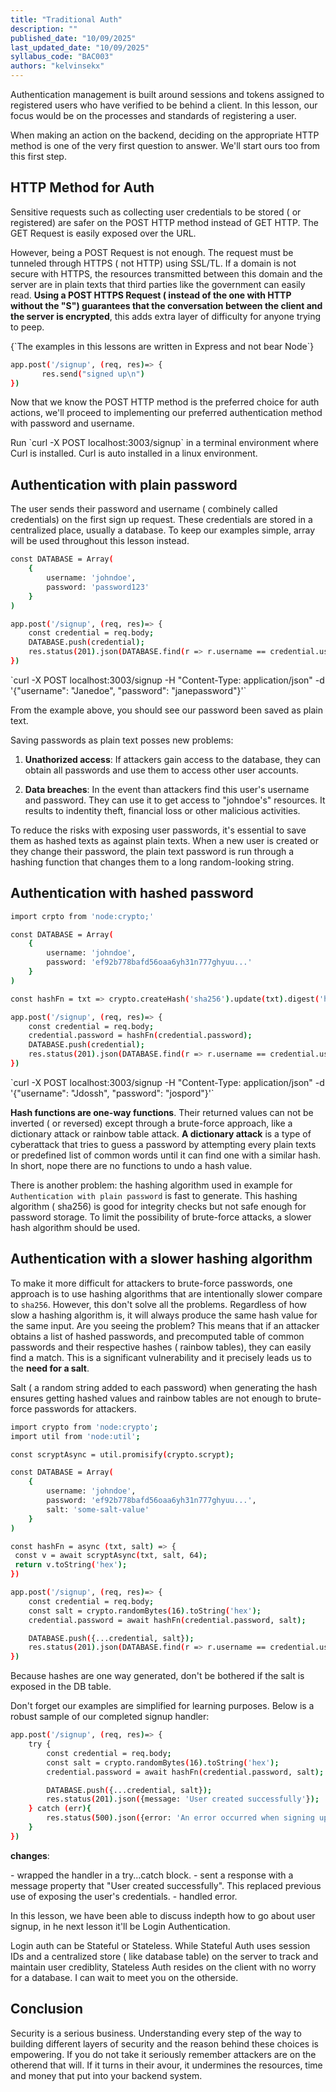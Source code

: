```yaml
---
title: "Traditional Auth"
description: ""
published_date: "10/09/2025"
last_updated_date: "10/09/2025"
syllabus_code: "BAC003"
authors: "kelvinsekx"
---
```


Authentication management is built around sessions and tokens assigned to registered users who have verified to be behind a client. In this lesson, our focus would be on the processes and standards of registering a user.

When making an action on the backend, deciding on the appropriate HTTP method is one of the very first question to answer. We'll start ours too from this first step.

## HTTP Method for Auth

Sensitive requests such as collecting user credentials to be stored ( or registered) are safer on the POST HTTP method instead of GET HTTP. The GET Request is easily exposed over the URL.

However, being a POST Request is not enough. The request must be tunneled through HTTPS ( not HTTP) using SSL/TL. If a domain is not secure with HTTPS, the resources transmitted between this domain and the server are in plain texts that third parties like the government can easily read. **Using a POST HTTPS Request ( instead of the one with HTTP without the "S") guarantees that the conversation between the client and the server is encrypted**, this adds extra layer of difficulty for anyone trying to peep.

<AsideNote>
  {`The examples in this lessons are written in Express and not bear Node`}
</AsideNote>

```bash
app.post('/signup', (req, res)=> {
       res.send("signed up\n")
})
```

Now that we know the POST HTTP method is the preferred choice for auth actions, we'll proceed to implementing our preferred authentication method with password and username.

<LongAside subject="Run example in curl">
  Run `curl -X POST localhost:3003/signup` in a terminal environment where Curl
  is installed. Curl is auto installed in a linux environment.
</LongAside>

## Authentication with plain password

The user sends their password and username ( combinely called credentials) on the first sign up request. These credentials are stored in a centralized place, usually a database. To keep our examples simple, array will be used throughout this lesson instead.

```bash
const DATABASE = Array(
    {
        username: 'johndoe',
        password: 'password123'
    }
)

app.post('/signup', (req, res)=> {
    const credential = req.body;
    DATABASE.push(credential);
    res.status(201).json(DATABASE.find(r => r.username == credential.username))
})
```

<LongAside subject="Run example in curl">
`curl -X POST localhost:3003/signup -H "Content-Type: application/json" -d '{"username": "Janedoe", "password": "janepassword"}'`
</LongAside>

From the example above, you should see our password been saved as plain text.

Saving passwords as plain text posses new problems:

1.  **Unathorized access**:
    If attackers gain access to the database, they can obtain all passwords and use them to access other user accounts.

2.  **Data breaches**:
    In the event than attackers find this user's username and password. They can use it to get access to "johndoe's" resources. It results to indentity theft, financial loss or other malicious activities.

To reduce the risks with exposing user passwords, it's essential to save them as hashed texts as against plain texts. When a new user is created or they change their password, the plain text password is run through a hashing function that changes them to a long random-looking string.

## Authentication with hashed password

```bash
import crpto from 'node:crypto;'

const DATABASE = Array(
    {
        username: 'johndoe',
        password: 'ef92b778bafd56oaa6yh31n777ghyuu...'
    }
)

const hashFn = txt => crypto.createHash('sha256').update(txt).digest('hex')

app.post('/signup', (req, res)=> {
    const credential = req.body;
    credential.password = hashFn(credential.password);
    DATABASE.push(credential);
    res.status(201).json(DATABASE.find(r => r.username == credential.username))
})
```

<LongAside subject="Run example in curl">
`curl -X POST localhost:3003/signup -H "Content-Type: application/json" -d '{"username": "Jdossh", "password": "jospord"}'`
</LongAside>

**Hash functions are one-way functions**. Their returned values can not be inverted ( or reversed) except through a brute-force approach, like a dictionary attack or rainbow table attack. **A dictionary attack** is a type of cyberattack that tries to guess a password by attempting every plain texts or predefined list of common words until it can find one with a similar hash. In short, nope there are no functions to undo a hash value.

There is another problem: the hashing algorithm used in example for `Authentication with plain password` is fast to generate. This hashing algorithm ( sha256) is good for integrity checks but not safe enough for password storage. To limit the possibility of brute-force attacks, a slower hash algorithm should be used.

<Nudge text="What does it mean when a hash is fast to generate in a layman example" />

## Authentication with a slower hashing algorithm

To make it more difficult for attackers to brute-force passwords, one approach is to use hashing algorithms that are intentionally slower compare to `sha256`. However, this don't solve all the problems. Regardless of how slow a hashing algorithm is, it will always produce the same hash value for the same input. Are you seeing the problem? This means that if an attacker obtains a list of hashed passwords, and precomputed table of common passwords and their respective hashes ( rainbow tables), they can easily find a match. This is a significant vulnerability and it precisely leads us to the **need for a salt**.

Salt ( a random string added to each password) when generating the hash ensures getting hashed values and rainbow tables are not enough to brute-force passwords for attackers.

```bash
import crypto from 'node:crypto';
import util from 'node:util';

const scryptAsync = util.promisify(crypto.scrypt);

const DATABASE = Array(
    {
        username: 'johndoe',
        password: 'ef92b778bafd56oaa6yh31n777ghyuu...',
        salt: 'some-salt-value'
    }
)

const hashFn = async (txt, salt) => {
 const v = await scryptAsync(txt, salt, 64);
 return v.toString('hex');
})

app.post('/signup', (req, res)=> {
    const credential = req.body;
    const salt = crypto.randomBytes(16).toString('hex');
    credential.password = await hashFn(credential.password, salt);

    DATABASE.push({...credential, salt});
    res.status(201).json(DATABASE.find(r => r.username == credential.username));
})
```

Because hashes are one way generated, don't be bothered if the salt is exposed
in the DB table.

<AsideNote>
 Don't forget our examples are simplified for learning purposes. Below is a robust sample of our completed signup handler:

```bash
app.post('/signup', (req, res)=> {
    try {
        const credential = req.body;
        const salt = crypto.randomBytes(16).toString('hex');
        credential.password = await hashFn(credential.password, salt);

        DATABASE.push({...credential, salt});
        res.status(201).json({message: 'User created successfully'});
    } catch (err){
        res.status(500).json({error: 'An error occurred when signing up'});
    }
})
```

**changes**:

<div>
    - wrapped the handler in a try...catch block.
    - sent a response with a message property that "User created successfully". This replaced previous use of exposing the user's credentials.
    - handled error.
</div>
</AsideNote>

In this lesson, we have been able to discuss indepth how to go about user signup, in he next lesson it'll be Login Authentication.

Login auth can be Stateful or Stateless. While Stateful Auth uses session IDs and a centralized store ( like database table) on the server to track and maintain user crediblity, Stateless Auth resides on the client with no worry for a database. I can wait to meet you on the otherside.

## Conclusion

Security is a serious business. Understanding every step of the way to building different layers of security and the reason behind these choices is empowering. If you do not take it seriously remember attackers are on the otherend that will. If it turns in their avour, it undermines the resources, time and money that put into your backend system.
